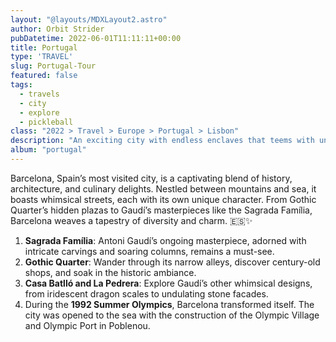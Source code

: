```yaml
---
layout: "@layouts/MDXLayout2.astro"
author: Orbit Strider
pubDatetime: 2022-06-01T11:11:11+00:00
title: Portugal
type: 'TRAVEL'
slug: Portugal-Tour
featured: false
tags:
  - travels
  - city
  - explore
  - pickleball
class: "2022 > Travel > Europe > Portugal > Lisbon"
description: "An exciting city with endless enclaves that teems with unique character wherever you go"
album: "portugal"
---
```


Barcelona, Spain’s most visited city, is a captivating blend of history, architecture, and culinary delights.
Nestled between mountains and sea, it boasts whimsical streets, each with its own unique character. From Gothic
Quarter’s hidden plazas to Gaudí’s masterpieces like the Sagrada Família, Barcelona weaves a tapestry of
diversity and charm. 🇪🇸✨

1. **Sagrada Família**: Antoni Gaudí’s ongoing masterpiece, adorned with intricate carvings and soaring columns, remains a must-see.
2. **Gothic Quarter**: Wander through its narrow alleys, discover century-old shops, and soak in the historic ambiance.
3. **Casa Batlló and La Pedrera**: Explore Gaudí’s other whimsical designs, from iridescent dragon scales to undulating stone facades.
4. During the **1992 Summer Olympics**, Barcelona transformed itself. The city was opened to the sea with the construction of the Olympic
Village and Olympic Port in Poblenou. 